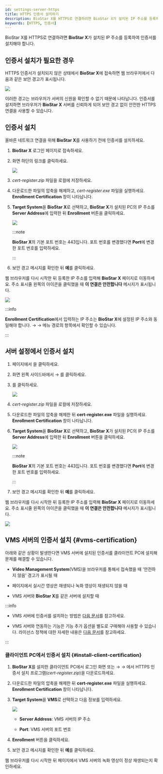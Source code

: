 ```yaml
---
id: settings-server-https
title: HTTPS 인증서 설치하기
description: BioStar X를 HTTPS로 연결하려면 BioStar X가 설치된 IP 주소를 등록하여 인증서를 설치해야 합니다.
keywords: [HTTPS, 인증서]
---
```


BioStar X를 HTTPS로 연결하려면 **BioStar X**가 설치된 IP 주소를 등록하여 인증서를 설치해야 합니다. 

## 인증서 설치가 필요한 경우

HTTPS 인증서가 설치되지 않은 상태에서 **BioStar X**에 접속하면 웹 브라우저에서 다음과 같은 보안 경고가 표시됩니다.

<Image src='/img/biostarx-settings-server-not-secure.png' />

이러한 경고는 브라우저가 서버의 신원을 확인할 수 없기 때문에 나타납니다. 인증서를 설치하면 브라우저가 **BioStar X** 서버를 신뢰하게 되어 보안 경고 없이 안전한 HTTPS 연결을 사용할 수 있습니다.

## 인증서 설치

올바른 네트워크 연결을 위해 **BioStar X**를 사용하기 전에 인증서를 설치하세요.

1. **BioStar X** 로그인 페이지로 접속하세요.

1. 화면 하단의 <Cmd sid='auth.httpsDownload' /> 링크를 클릭하세요.

    <Image src='/img/biostarx-settings-server-login-down-https-cert.png' />

1. *cert-register.zip* 파일을 로컬에 저장하세요.

1. 다운로드한 파일의 압축을 해제하고, *cert-register.exe* 파일을 실행하세요. **Enrollment Certification** 창이 나타납니다.

1. **Target System**을 **BioStar X**로 선택하고, **BioStar X**가 설치된 PC의 IP 주소를 **Server Address**에 입력한 뒤 **Enrollment** 버튼을 클릭하세요.

    <Image src='/img/common/biostarx-settings-server-enrollment-certification.png' className='none' alone />

    :::note

    **BioStar X**의 기본 포트 번호는 443입니다. 포트 번호를 변경했다면 **Port**에 변경한 포트 번호를 입력하세요.

    :::

1. 보안 경고 메시지를 확인한 뒤 **예**를 클릭하세요.

웹 브라우저를 다시 시작한 뒤 등록한 IP 주소를 입력해 **BioStar X** 페이지로 이동하세요. 주소 표시줄 왼쪽의 아이콘을 클릭했을 때 **이 연결은 안전합니다** 메시지가 표시됩니다.

<Image src='/img/biostarx-settings-server-secure.png' />

:::info

**Enrollment Certification**에서 입력하는 IP 주소는 **BioStar X**에 설정된 IP 주소와 동일해야 합니다. <Cmd sid='shell.header.setting' /> → <Cmd sid='setting.menu.server.root' /> → <Cmd sid='setting.menu.server.server' /> 메뉴 경로의 <Cmd sid='setting.server.biostarIPAdress' product='2' /> 항목에서 확인할 수 있습니다.

:::


## 서버 설정에서 인증서 설치

1. <Cmd sid='shell.header.launcher' /> 페이지에서 <Cmd sid='shell.header.setting' />을 클릭하세요.

1. 화면 왼쪽 사이드바에서 <Cmd sid='setting.menu.server.root' /> → <Cmd sid="setting.https.https" product='2' />를 클릭하세요.

1. <Cmd sid="button.certDownload" product='2' />를 클릭하세요.

    <Image src='/img/biostarx-settings-server-https.png' className='none' />

1. *cert-register.zip* 파일을 로컬에 저장하세요.

1. 다운로드한 파일의 압축을 해제한 뒤 **cert-register.exe** 파일을 실행하세요. **Enrollment Certification** 창이 나타납니다.

1. **Target System**을 **BioStar X**로 선택하고, **BioStar X**가 설치된 PC의 IP 주소를 **Server Address**에 입력한 뒤 **Enrollment** 버튼을 클릭하세요.

    <Image src='/img/common/biostarx-settings-server-enrollment-certification.png' className='none' alone />

    :::note

    **BioStar X**의 기본 포트 번호는 443입니다. 포트 번호를 변경했다면 **Port**에 변경한 포트 번호를 입력하세요.

    :::

1. 보안 경고 메시지를 확인한 뒤 **예**를 클릭하세요.

웹 브라우저를 다시 시작한 뒤 등록한 IP 주소를 입력해 **BioStar X** 페이지로 이동하세요. 주소 표시줄 왼쪽의 아이콘을 클릭했을 때 **이 연결은 안전합니다** 메시지가 표시됩니다.

<Image src='/img/biostarx-settings-server-secure.png' />


## VMS 서버의 인증서 설치 {#vms-certification}

아래와 같은 상황이 발생한다면 VMS 서버에 설치된 인증서를 클라이언트 PC에 설치해 문제를 해결할 수 있습니다.

* **Video Management System**(VMS)을 브라우저를 통해서 접속했을 때 '안전하지 않음' 경고가 표시될 때

* <Cmd sid='shell.header.arena' /> 페이지에서 실시간 영상은 재생되나 녹화 영상이 재생되지 않을 때

* VMS 서버와 **BioStar X**를 같은 서버에 설치할 때

:::info

* VMS 서버에 인증서를 설치하는 방법은 [다음 문서](settings-video-integration#install-vms-certification)를 참고하세요.

* VMS 서버와 연동하는 기능은 기능 추가 옵션을 별도로 구매해야 사용할 수 있습니다. 라이선스 정책에 대한 자세한 내용은 [다음 문서](licensing)를 참고하세요.

:::


### 클라이언트 PC에서 인증서 설치 {#install-client-certification}

1. **BioStar X**를 설치한 클라이언트 PC에서 로그인 화면 또는 <Cmd sid='shell.header.setting' /> → <Cmd sid='setting.menu.server.root' /> → <Cmd sid="setting.https.https" product='2' />에서 HTTPS 인증서 설치 프로그램(*cert-register.zip*)을 다운로드하세요.

1. 다운로드한 파일의 압축을 해제한 뒤 **cert-register.exe** 파일을 실행하세요. **Enrollment Certification** 창이 나타납니다.

1. **Target System**을 **VMS**로 선택하고 다음 정보를 입력하세요.

    <Image src='/img/common/biostarx-settings-server-enrollment-vms-certification.png' alone />

    - **Server Address**: VMS 서버의 IP 주소

    - **Port**: VMS 서버의 포트 번호

1. **Enrollment** 버튼을 클릭하세요.

1. 보안 경고 메시지를 확인한 뒤 **예**를 클릭하세요.

웹 브라우저를 다시 시작한 뒤 <Cmd sid='shell.header.arena' /> 페이지에서 VMS 서버의 녹화 영상이 정상 재생되는지 확인하세요.